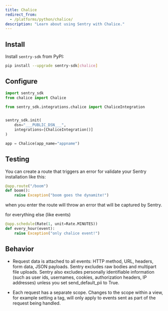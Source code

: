 ```yaml
---
title: Chalice
redirect_from:
  - /platforms/python/chalice/
description: "Learn about using Sentry with Chalice."
---
```


## Install

Install `sentry-sdk` from PyPI:

```bash
pip install --upgrade sentry-sdk[chalice]
```

## Configure

```python
import sentry_sdk
from chalice import Chalice

from sentry_sdk.integrations.chalice import ChaliceIntegration


sentry_sdk.init(
    dsn="___PUBLIC_DSN___",
    integrations=[ChaliceIntegration()]
)

app = Chalice(app_name="appname")

```

## Testing

You can create a route that triggers an error for validate your Sentry installation like this:

```python
@app.route("/boom")
def boom():
    raise Exception("boom goes the dynamite!")
```

when you enter the route will throw an error that will be captured by Sentry.

for everything else (like events)

```python
@app.schedule(Rate(1, unit=Rate.MINUTES))
def every_hour(event):
    raise Exception("only chalice event!")
```

## Behavior

- Request data is attached to all events: HTTP method, URL, headers, form data, JSON payloads. Sentry excludes raw bodies and multipart file uploads. Sentry also excludes personally identifiable information (such as user ids, usernames, cookies, authorization headers, IP addresses) unless you set send_default_pii to True.

- Each request has a separate scope. Changes to the scope within a view, for example setting a tag, will only apply to events sent as part of the request being handled.
